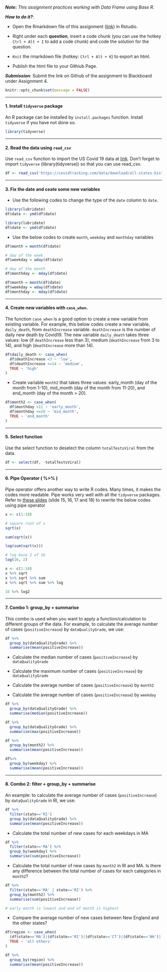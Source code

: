 ***Note*:** *This assignment practices working with Data Frame using Base R.*

***How to do it?***: 

- Open the Rmarkdown file of this assignment ([link](fa2020_assignment3.Rmd)) in Rstudio. 

- Right under each **question**, insert  a code chunk (you can use the hotkey `Ctrl + Alt + I` to add a code chunk) and code the solution for the question. 

- `Knit` the rmarkdown file (hotkey: `Ctrl + Alt + K`) to export an html.  

-  Publish the html file to your Githiub Page. 

***Submission***: Submit the link on Github of the assignment to Blackboard under Assignment 4. 

```r
knitr::opts_chunk$set(message = FALSE)
```

-------

#### 1. Install `tidyverse` package

An R package can be installed by `install.packages` function. Install `tidyverse` if you have not done so. 

```r
library(tidyverse)
```

-------

#### 2. Read the data using `read_csv`

Use `read_csv` function to import the US Covid 19 data at [link](https://covidtracking.com/data/download/all-states-history.csv).  Don't forget to import `tidyverse` (library(tidyverse)) so that you can use read_csv. 

```r
df <- read_csv('https://covidtracking.com/data/download/all-states-history.csv')
```

-------

#### 3.  Fix the date and ceate some new variables

- Use the following codes to change the type of the `date` column to `date`. 

```r
library(lubridate)
df$date <- ymd(df$date)
```

```r
library(lubridate)
df$date <- ymd(df$date)

```

- Use the below codes to create `month`, `weekday` and `monthday` variables

```r

df$month = month(df$date)

# day of the week
df$weekday = wday(df$date)

# day of the month
df$monthday <- mday(df$date)
```

```r
df$month = month(df$date)
df$weekday = wday(df$date)
df$monthday <- mday(df$date)
```

-------

#### 4. Create new variables with `case_when`. 

The function `case_when` is a good option to create a new variable from existing variable.  For example, this below codes create a new variable, `daily_death`, from `deathIncrease` variable.  `deathIncrease` is the number of daily new death by Covid19.  The new variable `daily_death` takes three values:  low (if `deathIncrease` less than 3), medium (`deathIncrease` from 3 to 14), and high (`deathIncrease` more than 14).  

```r
df$daily_death <- case_when(
  df$deathIncrease <3 ~ 'low',
  df$deathIncrease <=14 ~ 'medium',
  TRUE ~ 'high'
)
```

- Create variable `month2` that takes three values: early_month (day of the month from 1-10), mid_month (day of the month from 11-20), and end_month (day of the month > 20).

```r
df$month2 <- case_when(
  df$monthday <11 ~ 'early_month',
  df$monthday <=20 ~ 'mid_month',
  TRUE ~ 'end_month'
)
```


-------

#### 5. Select function

Use the select function to deselect the column `totalTestsViral` from the data.

```r
df <- select(df, -totalTestsViral)
```


-------

#### 6. Pipe Operator ( %>% )

Pipe operator offers another way to write R codes. Many times, it makes the codes more readable.  Pipe works very well with all the `tidyverse` packages. Refer to [these slides](file:///C:/Users/sonou/Dropbox/git/math421/slides/dplyr.html#15) (slide 15, 16, 17 and 18) to rewrite the below codes using pipe operator

```r
x <- c(1:10)

# square root of x
sqrt(x)

sum(sqrt(x))

log(sum(sqrt(x)))

# log base 2 of 16
log(16, 2)

```

```r
x <- c(1:10)
x %>% sqrt
x %>% sqrt %>% sum
x %>% sqrt %>% sum %>% log

16 %>% log2
```


-------

#### 7. Combo 1: group_by + summarise

This combo is used when you want to apply a function/calculation to different groups of the data. For example, to calculate the average number of cases (`positiveIncrease`) by `dataQualityGrade`, we use:

```r
df %>% 
  group_by(dataQualityGrade) %>% 
  summarise(mean(positiveIncrease))
```

- Calculate the median number of cases (`positiveIncrease`) by `dataQualityGrade`

- Calculate the maximum number of cases (`positiveIncrease`) by `dataQualityGrade`

- Calculate the average number of cases (`positiveIncrease`) by `month2`

- Calculate the average number of cases (`positiveIncrease`) by `weekday`

```r
df %>%
  group_by(dataQualityGrade) %>%
  summarise(median(positiveIncrease))

df %>%
  group_by(dataQualityGrade) %>%
  summarise(max(positiveIncrease))

df %>%
  group_by(month2) %>%
  summarise(mean(positiveIncrease))

df%>%
  group_by(weekday) %>%
  summarise(mean(positiveIncrease))
```


-------

#### 8. Combo 2: filter + group_by + summarise

An example: to calculate the average number of cases (`positiveIncrease`) by `dataQualityGrade` in RI, we use:

```r
df %>% 
  filter(state=='RI')
  group_by(dataQualityGrade) %>% 
  summarise(mean(positiveIncrease))
```

- Calculate the total number of new cases for each weekdays in MA

```r
df %>%
  filter(state=='MA') %>%
  group_by(weekday) %>%
  summarise(sum(positiveIncrease))
```


- Calculate the total number of new cases by `month2` in RI and MA.  Is there any difference between the total number of cases for each categories in `month2`? 

```r
df %>%
  filter(state=='MA' | state=='RI') %>%
  group_by(month2) %>%
  summarise(sum(positiveIncrease))

# early month is lowest and end of month is highest
```


- Compare the average number of new cases between New England and the other states?  

```r
df$region <- case_when(
  (df$state=='MA')|(df$state=='RI')|(df$state=='CT')|(df$state=='NH')|(df$state=='ME')|(df$state=='VT') ~ 'new england',
  TRUE ~ 'all others'
)

df %>%
  group_by(region) %>%
  summarise(mean(positiveIncrease))

```

